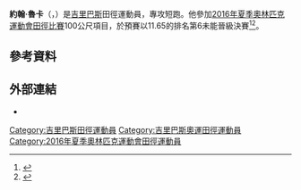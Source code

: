 {{Infobox sportsperson
| name                      = John Ruuka
| image                     = 
| image_size                = 
| alt                       = 
| caption                   = 
| real_name                 = 
| native_name               = 
| native_name_lang          = 
| romanizedname             = 
| english_name              = 
| birth_name                = 
| nationality               = 
| ethnicity                 = 
| hometown                  = 
| citizenship               = 
| birth_date                = {{Birth date and age|year=1995|month=8|day=13}}
| birth_place               = 
| death_date                = 
| death_place               = 
| resting_place             = 
| resting_place_coordinates = 
| monuments                 = 
| residence                 = 
| education                 = 
| alma_mater                = 
| occupation                = 
| years_active              = 2010 -
| agent                     = 
| height                    = {{height|m=1.64}}
| weight                    = {{weight|kg=64}}
| spouse                    = 
| country                   = {{KIR}}
| sport                     = 田徑
| disability                = 
| disability_class          = 
| rank                      = 
| event                     = 短跑
| collegeteam               = 
| league                    = 
| league_type               = 
| former_partner            = 
| coach                     = 
| retired                   = 
| worlds                    = 
| regionals                 = 
| nationals                 = 
| olympics                  = 
| paralympics               = 
| highestranking            = 
| pb                        = 
{{ubl
|'''80公尺'''：9.2秒（手動） （2010年）
|'''100公尺'''：11.19秒（W：+1.2） （2016年）
|'''200公尺'''：23.59秒（W：-0.1） （2015年）
}}
| medaltemplates            = 
| updated                   = 2016年11月6日
}}
'''約翰·魯卡'''（{{lang-en|'''John Ruuka'''}}，{{bd|1995年|8月13日}}）是[[吉里巴斯|吉里巴斯]]田徑運動員，專攻短跑。他參加[[2016年夏季奧林匹克運動會田徑比賽|2016年夏季奧林匹克運動會田徑比賽]]100公尺項目，於預賽以11.65的排名第6未能晉級決賽<ref>{{cite web|title=John Ruuka|url=https://www.rio2016.com/en/athlete/john-ruka|website=Rio 2016|accessdate=August 22, 2016|archiveurl=https://web.archive.org/web/20160816104806/https://www.rio2016.com/en/athlete/john-ruka|archivedate=2016年8月16日|deadurl=yes}}</ref><ref>{{cite web|title=Men's 100m - Standings|url=https://www.rio2016.com/en/athletics-standings-at-mens-100m|website=Rio 2016|accessdate=August 22, 2016|archiveurl=https://web.archive.org/web/20160822033050/https://www.rio2016.com/en/athletics-standings-at-mens-100m|archivedate=2016年8月22日|deadurl=yes}}</ref>。

== 參考資料 ==
{{Reflist}}

== 外部連結 ==
*{{IAAF name|289267}}

{{DEFAULTSORT:Ruuka, John}}

[[Category:吉里巴斯田徑運動員|Category:吉里巴斯田徑運動員]]
[[Category:吉里巴斯奧運田徑運動員|Category:吉里巴斯奧運田徑運動員]]
[[Category:2016年夏季奧林匹克運動會田徑運動員|Category:2016年夏季奧林匹克運動會田徑運動員]]